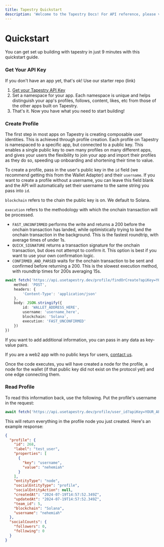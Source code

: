 ```yaml
---
title: Tapestry Quickstart
description: 'Welcome to the Tapestry Docs! For API reference, please visit <a href="https://api.usetapestry.dev/docs" target="_blank" rel="noopener noreferrer">https://api.usetapestry.dev/docs</a>'
---
```


# Quickstart

You can get set up building with tapestry in just 9 minutes with this quickstart guide. 

### Get Your API Key

If you don't have an app yet, that's ok! Use our starter repo (link)

1. [Get your Tapestry API Key](https://app.usetapestry.dev/)
2. Set a namespace for your app. Each namespace is unique and helps distinguish your app's profiles, follows, content, likes, etc from those of the other apps built on Tapestry.
3. That's it. Now you have what you need to start building!

### Create Profile

The first step in most apps on Tapestry is creating composable user identities. This is achieved through profile creation. Each profile on Tapestry is namespaced to a specific app, but connected to a public key. This enables a single public key to own many profiles on many different apps, and gives your users the flexibility to join your app and import their profiles as they do so, speeding up onboarding and shortening their time to value.

To create a profile, pass in the user's public key in the `id` field (we recommend getting this from the Wallet Adapter) and their `username`. If you want to create a profile without a username, you can leave this field blank and the API will automatically set their username to the same string you pass into `id`.

`blockchain` refers to the chain the public key is on. We default to Solana.

`execution` refers to the methodology with which the onchain transaction will be processed.

* `FAST_UNCONFIRMED` performs the write and returns a 200 before the onchain transaction has landed, while optimistically trying to land the onchain transaction in the background. This is the fastest roundtrip, with average times of under 1s.
* `QUICK_SIGNATURE` returns a transaction signature for the onchain transaction, but does not attempt to confirm it. This option is best if you want to use your own confirmation logic.
* `CONFIRMED_AND_PARSED` waits for the onchain transaction to be sent and confirmed before returning a 200. This is the slowest execution method, with roundtrip times for 200s averaging 15s. 

```ts
await fetch('https://api.usetapestry.dev/profile/findOrCreate?apiKey=YOUR_API_KEY', {
    method: 'POST',
    headers: {
        'Content-Type': 'application/json'
    },
    body: JSON.stringify({
        id: 'WALLET_ADDRESS_HERE',
        username: 'username_here',
        blockchain: 'Solana',
        execution: 'FAST_UNCONFIRMED'
    })
})
```

If you want to add additional information, you can pass in any data as key-value pairs.

If you are a web2 app with no public keys for users, [contact us](mailto:nemo@primitives.xyz).

Once the code executes, you will have created a node for the profile, a node for the wallet (if that public key did not exist on the protocol yet) and one edge connecting them.

### Read Profile
To read this information back, use the following. Put the profile's username in the request:

```ts
await fetch('https://api.usetapestry.dev/profile/user_id?apiKey=YOUR_API_KEY')
```

This will return everything in the profile node you just created. Here's an example response:

```json
{
  "profile": {
    "id": 268,
    "label": "test_user",
    "properties": [
      {
        "key": "username",
        "value": "nehemiah"
      }
    ],
    "entityType": "node",
    "socialEntityType": "profile",
    "socialEntityAction": null,
    "createdAt": "2024-07-19T14:57:52.349Z",
    "updatedAt": "2024-07-19T14:57:52.349Z",
    "team_id": 5,
    "blockchain": "Solana",
    "username": "nehemiah"
  },
  "socialCounts": {
    "followers": 0,
    "following": 0
  }
}